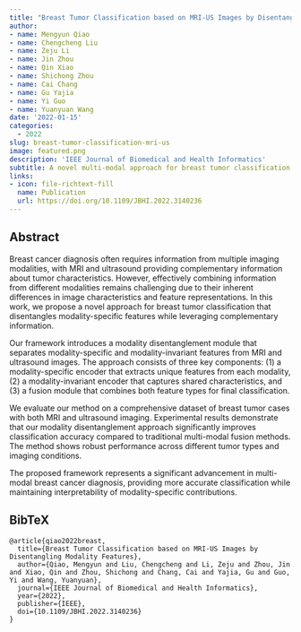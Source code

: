 ```yaml
---
title: "Breast Tumor Classification based on MRI-US Images by Disentangling Modality Features"
author: 
- name: Mengyun Qiao
- name: Chengcheng Liu
- name: Zeju Li
- name: Jin Zhou
- name: Qin Xiao
- name: Shichong Zhou
- name: Cai Chang
- name: Gu Yajia
- name: Yi Guo
- name: Yuanyuan Wang
date: '2022-01-15'
categories:
  - 2022
slug: breast-tumor-classification-mri-us
image: featured.png
description: 'IEEE Journal of Biomedical and Health Informatics'
subtitle: A novel multi-modal approach for breast tumor classification using MRI and ultrasound images with modality feature disentanglement.
links:
- icon: file-richtext-fill
  name: Publication
  url: https://doi.org/10.1109/JBHI.2022.3140236
---
```


## Abstract

Breast cancer diagnosis often requires information from multiple imaging modalities, with MRI and ultrasound providing complementary information about tumor characteristics. However, effectively combining information from different modalities remains challenging due to their inherent differences in image characteristics and feature representations. In this work, we propose a novel approach for breast tumor classification that disentangles modality-specific features while leveraging complementary information.

Our framework introduces a modality disentanglement module that separates modality-specific and modality-invariant features from MRI and ultrasound images. The approach consists of three key components: (1) a modality-specific encoder that extracts unique features from each modality, (2) a modality-invariant encoder that captures shared characteristics, and (3) a fusion module that combines both feature types for final classification.

We evaluate our method on a comprehensive dataset of breast tumor cases with both MRI and ultrasound imaging. Experimental results demonstrate that our modality disentanglement approach significantly improves classification accuracy compared to traditional multi-modal fusion methods. The method shows robust performance across different tumor types and imaging conditions.

The proposed framework represents a significant advancement in multi-modal breast cancer diagnosis, providing more accurate classification while maintaining interpretability of modality-specific contributions.

## BibTeX

```{=html}
<pre class="quarto-appendix-bibtex" data-clipboard-text="@article{qiao2022breast,
  title={Breast Tumor Classification based on MRI-US Images by Disentangling Modality Features},
  author={Qiao, Mengyun and Liu, Chengcheng and Li, Zeju and Zhou, Jin and Xiao, Qin and Zhou, Shichong and Chang, Cai and Yajia, Gu and Guo, Yi and Wang, Yuanyuan},
  journal={IEEE Journal of Biomedical and Health Informatics},
  year={2022},
  publisher={IEEE},
  doi={10.1109/JBHI.2022.3140236}
}"><code>@article{qiao2022breast,
  title={Breast Tumor Classification based on MRI-US Images by Disentangling Modality Features},
  author={Qiao, Mengyun and Liu, Chengcheng and Li, Zeju and Zhou, Jin and Xiao, Qin and Zhou, Shichong and Chang, Cai and Yajia, Gu and Guo, Yi and Wang, Yuanyuan},
  journal={IEEE Journal of Biomedical and Health Informatics},
  year={2022},
  publisher={IEEE},
  doi={10.1109/JBHI.2022.3140236}
}</code></pre>
``` 